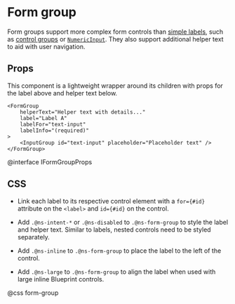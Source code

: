 # Form group

Form groups support more complex form controls than [simple labels](#core/components/label),
such as [control groups](#core/components/control-group) or [`NumericInput`](#core/components/numeric-input).
They also support additional helper text to aid with user navigation.


<FormGroupExample />

## Props

This component is a lightweight wrapper around its children with props for the
label above and helper text below.

```tsx
<FormGroup
    helperText="Helper text with details..."
    label="Label A"
    labelFor="text-input"
    labelInfo="(required)"
>
    <InputGroup id="text-input" placeholder="Placeholder text" />
</FormGroup>
```

@interface IFormGroupProps

## CSS

- Link each label to its respective control element with a `for={#id}` attribute on the `<label>` and
`id={#id}` on the control.

- Add `.@ns-intent-*` or `.@ns-disabled` to `.@ns-form-group` to style the label and helper text.
Similar to labels, nested controls need to be styled separately.

- Add `.@ns-inline` to `.@ns-form-group` to place the label to the left of the control.

- Add `.@ns-large` to `.@ns-form-group` to align the label when used with large inline Blueprint controls.

@css form-group
